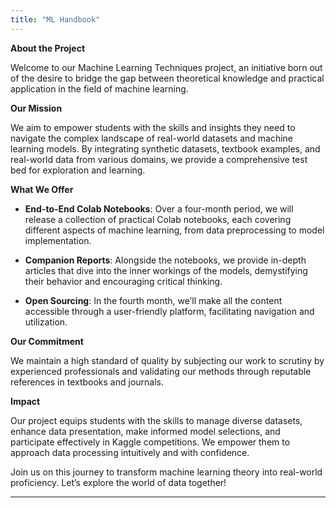 ```yaml
---
title: "ML Handbook"
---
```


**About the Project**

Welcome to our Machine Learning Techniques project, an initiative born out of the desire to bridge the gap between theoretical knowledge and practical application in the field of machine learning.

**Our Mission**

We aim to empower students with the skills and insights they need to navigate the complex landscape of real-world datasets and machine learning models. By integrating synthetic datasets, textbook examples, and real-world data from various domains, we provide a comprehensive test bed for exploration and learning.

**What We Offer**

- **End-to-End Colab Notebooks**: Over a four-month period, we will release a collection of practical Colab notebooks, each covering different aspects of machine learning, from data preprocessing to model implementation.

- **Companion Reports**: Alongside the notebooks, we provide in-depth articles that dive into the inner workings of the models, demystifying their behavior and encouraging critical thinking.

- **Open Sourcing**: In the fourth month, we'll make all the content accessible through a user-friendly platform, facilitating navigation and utilization.

**Our Commitment**

We maintain a high standard of quality by subjecting our work to scrutiny by experienced professionals and validating our methods through reputable references in textbooks and journals.

**Impact**

Our project equips students with the skills to manage diverse datasets, enhance data presentation, make informed model selections, and participate effectively in Kaggle competitions. We empower them to approach data processing intuitively and with confidence.

Join us on this journey to transform machine learning theory into real-world proficiency. Let's explore the world of data together!

---